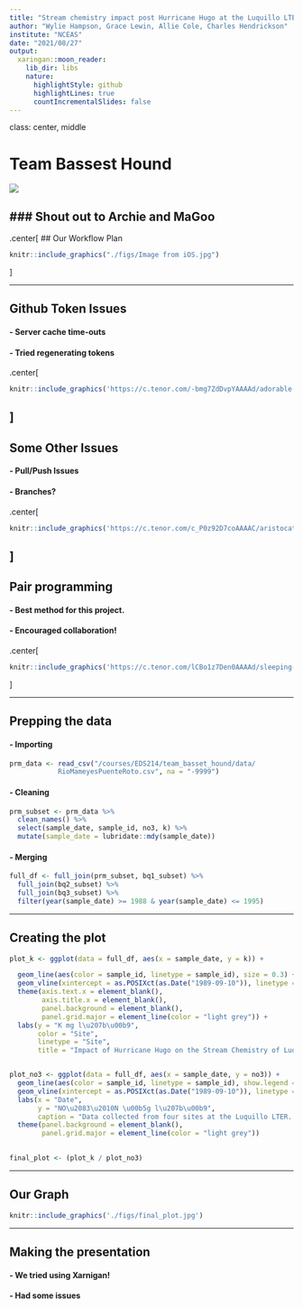 ```yaml
---
title: "Stream chemistry impact post Hurricane Hugo at the Luquillo LTER"
author: "Wylie Hampson, Grace Lewin, Allie Cole, Charles Hendrickson"
institute: "NCEAS"
date: "2021/08/27"
output:
  xaringan::moon_reader:
    lib_dir: libs
    nature:
      highlightStyle: github
      highlightLines: true
      countIncrementalSlides: false
---
```


class: center, middle

# Team Bassest Hound

![](https://c.tenor.com/9qULyJPV-7AAAAAd/bassethound-dog-cute.gif)

### Shout out to Archie and MaGoo
---
.center[
## Our Workflow Plan
```r
knitr::include_graphics("./figs/Image from iOS.jpg")
```
]

---

## Github Token Issues

#### - Server cache time-outs

#### - Tried regenerating tokens
.center[
```r
knitr::include_graphics('https://c.tenor.com/-bmg7ZdDvpYAAAAd/adorable-basset-hound-makes-silly-faces-smile.gif')
```
]
---
## Some Other Issues
#### - Pull/Push Issues

#### - Branches?

.center[
```r
knitr::include_graphics('https://c.tenor.com/c_P0z92D7coAAAAC/aristocats-dog.gif')
```
]
---

## Pair programming

#### - Best method for this project.

#### - Encouraged collaboration!

.center[
```r
knitr::include_graphics('https://c.tenor.com/lCBo1z7Den0AAAAd/sleeping-dog-viralhog.gif')
```
]

---

## Prepping the data
#### - Importing

  ```r
  prm_data <- read_csv("/courses/EDS214/team_basset_hound/data/
              RioMameyesPuenteRoto.csv", na = "-9999")
  ```
  
#### - Cleaning

  ```r
  prm_subset <- prm_data %>%
    clean_names() %>% 
    select(sample_date, sample_id, no3, k) %>% 
    mutate(sample_date = lubridate::mdy(sample_date))
  ```

#### - Merging

  ```r
  full_df <- full_join(prm_subset, bq1_subset) %>% 
    full_join(bq2_subset) %>% 
    full_join(bq3_subset) %>% 
    filter(year(sample_date) >= 1988 & year(sample_date) <= 1995)
  ```

---

## Creating the plot

```r
plot_k <- ggplot(data = full_df, aes(x = sample_date, y = k)) +

  geom_line(aes(color = sample_id, linetype = sample_id), size = 0.3) + 
  geom_vline(xintercept = as.POSIXct(as.Date("1989-09-10")), linetype = 4) + 
  theme(axis.text.x = element_blank(),
        axis.title.x = element_blank(),
        panel.background = element_blank(), 
        panel.grid.major = element_line(color = "light grey")) +
  labs(y = "K mg l\u207b\u00b9", 
       color = "Site",
       linetype = "Site",
       title = "Impact of Hurricane Hugo on the Stream Chemistry of Luquillo LTER")


plot_no3 <- ggplot(data = full_df, aes(x = sample_date, y = no3)) +
  geom_line(aes(color = sample_id, linetype = sample_id), show.legend = FALSE, size = 0.3) + 
  geom_vline(xintercept = as.POSIXct(as.Date("1989-09-10")), linetype = 4) +
  labs(x = "Date", 
       y = "NO\u2083\u2010N \u00b5g l\u207b\u00b9",
       caption = "Data collected from four sites at the Luquillo LTER. Shows levels of potassium and nitrate \nbefore and after Hurricane Hugo.") + 
  theme(panel.background = element_blank(), 
        panel.grid.major = element_line(color = "light grey")) 
  

final_plot <- (plot_k / plot_no3) 
```        


---

## Our Graph

```r
knitr::include_graphics('./figs/final_plot.jpg')

```

---

## Making the presentation

#### - We tried using Xarnigan!

#### - Had some issues







